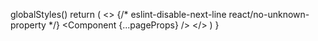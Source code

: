 
  globalStyles()
  return (
    <>
      <Head>
        <meta name="viewport" content="width=device-width, initial-scale=1" />
      </Head>
      {/* eslint-disable-next-line react/no-unknown-property */}
      <style global jsx>{`
        :root {
          --colors-text: white;
          --colors-dim: #777;
          --colors-accent: #1cc8ee;
          --colors-primary: white;
          --colors-background: #0b0d11;
          --hover-opacity: 0.75;
        }
        html,
        body,
        #__next {
          margin: 0;
          width: 100%;
          height: 100%;
        }
        ${router.route === '/'
          ? "/* For smooth scrolling effect when click on '#' hash links */ html { scroll-behavior: smooth }"
          : ''}
        body {
          z-index: -1; /* needs for blue and pink circles */
        }
        footer {
          background: transparent !important;
        }
        a {
          cursor: pointer;
          text-decoration: none;
          transition: all 0.2s ease 0s;
        }
        @media (min-width: 768px) {
          header,
          header ul > nav {
            background: transparent !important;
          }
        }
        // Remove autocomplete color in Chrome
        input:-webkit-autofill {
          -webkit-transition: color 9999s ease-out, background-color 9999s ease-out;
          -webkit-transition-delay: 9999s;
        }
      `}</style>
      <Toaster />
      <Component {...pageProps} />
    </>
  )
}

